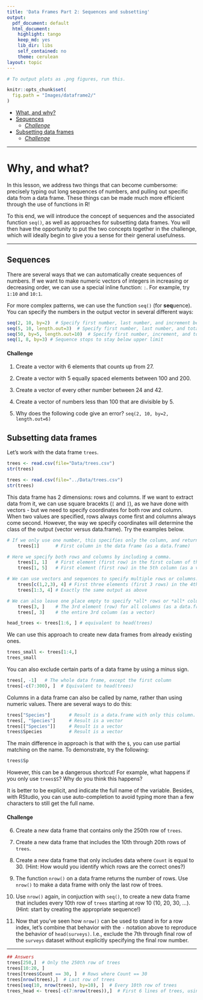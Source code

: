 ```yaml
---
title: 'Data Frames Part 2: Sequences and subsetting'
output:
  pdf_document: default
  html_document:
    highlight: tango
    keep_md: yes
    lib_dir: libs
    self_contained: no
    theme: cerulean
layout: topic
---
```


```r
# To output plots as .png figures, run this.

knitr::opts_chunk$set(
  fig.path = "Images/dataframe2/"
)
```

* [What, and why?](#motivation)   
* [Sequences](#sequences) 
	+ *[Challenge](#challengeSequences)*
* [Subsetting data frames](#dfsubset)
	+ *[Challenge](#challengeDFSubsetting)*

___

# Why, and what? {#motivation}

In this lesson, we address two things that can become cumbersome: precisely typing out long sequences of numbers, and pulling out specific data from a data frame. These things can be made much more efficient through the use of functions in R!

To this end, we will introduce the concept of sequences and the associated function `seq()`, as well as approaches for subsetting data frames. You will then have the opportunity to put the two concepts together in the challenge, which will ideally begin to give you a sense for their general usefulness.

___

## Sequences {#sequences}

There are several ways that we can automatically create sequences of numbers.  If we want to make numeric vectors of integers in increasing or decreasing order, we can use a special inline function: `:`. For example, try `1:10` and `10:1`.

For more complex patterns, we can use the function `seq()` (for **seq**uence). You can specify the numbers in the output vector in several different ways:

```r
seq(2, 10, by=2)  # Specify first number, last number, and increment between numbers
seq(5, 10, length.out=3)  # Specify first number, last number, and total vector length
seq(50, by=5, length.out=10)  # Specify first number, increment, and total vector length
seq(1, 8, by=3) # Sequence stops to stay below upper limit
```

#### Challenge {#challengeSequences}

1. Create a vector with 6 elements that counts up from 27.

2. Create a vector with 5 equally spaced elements between 100 and 200.

3. Create a vector of every other number between 24 and 42.

4. Create a vector of numbers less than 100 that are divisible by 5.

5. Why does the following code give an error? `seq(2, 10, by=2, length.out=6)`


## Subsetting data frames {#dfsubset}

Let's work with the data frame `trees`. 

```r
trees <- read.csv(file="Data/trees.csv")
str(trees)
```

```r
trees <- read.csv(file="../Data/trees.csv")
str(trees)
```

This data frame has 2 dimensions: rows and columns. If we want to extract data from it, we can use square bracekts (`[` and `]`), as we have done with vectors - but we need to specify coordinates for both row and column.  When two values are specified, rows always come first and columns always come second.  However, the way we specify coordinates will determine the class of the output (vector versus data.frame).  Try the examples below.

```r
# If we only use one number, this specifies only the column, and returns a data.frame.
	trees[1]      # First column in the data frame (as a data.frame)

# Here we specify both rows and columns by including a comma.
	trees[1, 1]   # First element (first row) in the first column of the data frame (as a vector)
	trees[1, 5]   # First element (first row) in the 5th column (as a vector)

# We can use vectors and sequences to specify multiple rows or columns.
	trees[c(1,2,3), 4] # First three elements (first 3 rows) in the 4th column (as a vector)
	trees[1:3, 4] # Exactly the same output as above

# We can also leave one place empty to specify *all* rows or *all* columns.
	trees[3, ]    # The 3rd element (row) for all columns (as a data.frame)
	trees[, 3]    # the entire 3rd column (as a vector)

head_trees <- trees[1:6, ] # equivalent to head(trees)
```

We can use this approach to create new data frames from already existing ones.

```r
trees_small <- trees[1:4,]
trees_small
```

You can also exclude certain parts of a data frame by using a minus sign.

```r
trees[, -1]   # The whole data frame, except the first column
trees[-c(7:300), ]  # Equivalent to head(trees)
```

Columns in a data frame can also be called by name, rather than using numeric values.  There are several ways to do this:

```r
trees["Species"]       # Result is a data.frame with only this column.
trees[, "Species"]     # Result is a vector
trees[["Species"]]     # Result is a vector
trees$Species          # Result is a vector
```

The main difference in approach is that with the `$`, you can use partial matching on the name. To demonstrate, try the following:

```r
trees$Sp
```

However, this can be a dangerous shortcut!  For example, what happens if you only use `trees$S`?  Why do you think this happens?

It is better to be explicit, and indicate the full name of the variable.  Besides, with RStudio, you can use auto-completion to avoid typing more than a few characters to still get the full name.

#### Challenge {#challengeDFSubsetting}

6. Create a new data frame that contains only the 250th row of `trees`.

7. Create a new data frame that includes the 10th through 20th rows of `trees`.

8. Create a new data frame that only includes data where `Count` is equal to 30. (Hint: How would you identify which rows are the correct ones?)

9. The function `nrow()` on a data frame returns the number of rows. Use `nrow()` to make a data frame with only the last row of trees.

10. Use `nrow()` again, in conjuction with `seq()`, to create a new data frame that includes every 10th row of `trees` starting at row 10 (10, 20, 30, ...).  (Hint: start by creating the appropriate sequence!)

11. Now that you've seen how `nrow()` can be used to stand in for a row index, let's combine that behavior with the `-` notation above to reproduce the behavior of `head(surveys)`. I.e., exclude the 7th through final row of the `surveys` dataset without explicitly specifying the final row number.

<hr>


```r
## Answers
trees[250,]  # Only the 250th row of trees
trees[10:20, ]
trees[trees$Count == 30, ]  # Rows where Count == 30
trees[nrow(trees),]  # Last row of trees
trees[seq(10, nrow(trees), by=10), ]  # Every 10th row of trees
trees_head <- trees[-c(7:nrow(trees)),]  # First 6 lines of trees, using nrow
```

